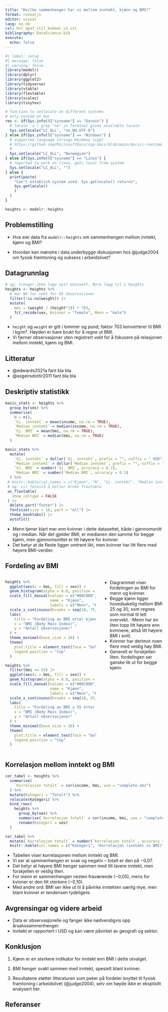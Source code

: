 ```yaml
---
title: "Hvilke sammenhenger har vi mellom inntekt, kjønn og BMI?"
format: revealjs
editor: visual
lang: no_nb
csl: hvl_apa7_stil_bokmal_v1.csl
bibliography: DataScience.bib 
execute: 
  echo: false
---
```


```r
#| label: setup
#| message: false
#| warning: false
library(modelr)
library(dplyr)
library(ggplot2)
library(tidyverse)
library(vtable)
library(flextable)
library(scales)
library(tinytex)
```

```r
# function to setlocale on different systems
# only tested on mac
res <- if(Sys.info()["sysname"] == "Darwin") {
  # locale -a | grep "no" in Terminal gives available locale
  Sys.setlocale("LC_ALL", "no_NO.UTF-8")
} else if(Sys.info()["sysname"] == "Windows") {
  # supported language strings Windows (cpp)
  # https://github.com/MicrosoftDocs/cpp-docs/blob/main/docs/c-runtime-library/language-strings.md
  # 
  Sys.setlocale("LC_ALL", "Norwegian")
} else if(Sys.info()["sysname"] == "Linux") {
  # reported to work on linux, gets local from system
  Sys.setlocale("LC_ALL", "")
} else {
  print(paste(
    "Can't establish system used. Sys.getlocale() returns",
    Sys.getlocale()
    )
  )
}
```

```r
heights <- modelr::heights
```

## Problemstilling

-   Hva sier data fra `modelr::heights` om sammenhengen mellom inntekt, kjønn og BMI?

-   Hvordan kan mønstre i data underbygge diskusjonen hos @judge2004 om fysisk fremtoning og suksess i arbeidslivet?

## Datagrunnlag

```r
# ag: trenger ikke lage nytt datasett. Bare legg til i heights
heights <- heights %>%
  # Har NA for vekt for 95 observasjoner
  filter(!is.na(weight)) |> 
  mutate(
    bmi = (weight / (height^2)) * 703,
    fct_recode(sex, Kvinner = "female", Menn = "male")
  )
```

-   `height` og `weight` er gitt i tommer og pund; faktor 703 konverterer til BMI i kg/m². Høyden er bare brukt for å regne ut BMI.
-   Vi fjerner observasjoner uten registrert *vekt* for å fokusere på relasjonen mellom inntekt, kjønn og BMI.

## Litteratur

- @edwards2021a fant bla bla
- @asgeirsdottir2011 fant bla bla

## Deskriptiv statistikk

```r
basic_stats <- heights %>%
  group_by(sex) %>%
  summarise(
    N = n(),
    `Gj. inntekt` = mean(income, na.rm = TRUE),
    `Median inntekt` = median(income, na.rm = TRUE),
    `Gj. BMI` = mean(bmi, na.rm = TRUE),
    `Median BMI` = median(bmi, na.rm = TRUE)
  )
```

```r
basic_stats %>%
  mutate(
    `Gj. inntekt` = dollar(`Gj. inntekt`, prefix = "", suffix = " USD"),
    `Median inntekt` = dollar(`Median inntekt`, prefix = "", suffix = " USD"),
    `Gj. BMI` = number(`Gj. BMI`, accuracy = 0.1),
    `Median BMI` = number(`Median BMI`, accuracy = 0.1)
  ) %>%
 # knitr::kable(col.names = c("Kjønn", "N", "Gj. inntekt", "Median inntekt", "Gj. BMI", "Median BMI"))
 # ag: vil foreslå å heller bruke flextable
 as_flextable(
   show_coltype = FALSE
 ) |> 
  delete_part("footer") |> 
  fontsize(size = 16, part = "all") |> 
  theme_booktabs() |> 
  autofit()
```

-   Menn tjener klart mer enn kvinner i dette datasettet, både i gjennomsnitt og i median. Når det gjelder BMI, er medianen den samme for begge kjønn, men gjennomsnittet er litt høyere for kvinner.
-   Det betyr at de fleste ligger omtrent likt, men kvinner har litt flere med høyere BMI-verdier.

## Fordeling av BMI {.smaller}

::::: columns
::: {.column width="60%"}

```r
heights %>%
  ggplot(aes(x = bmi, fill = sex)) +
  geom_histogram(alpha = 0.8, position = "dodge", bins = 40, color = "white") +
  scale_fill_manual(values = c("#88C0D0", "#BF616A"),
                    name = "Kjønn",
                    labels = c("Menn", "Kvinner")) +
  scale_x_continuous(breaks = seq(10, 75, by = 5)) +
  labs(
    title = "Fordeling av BMI etter kjønn",
    x = "BMI (Body Mass Index)",
    y = "Antall observasjoner"
  ) +
  theme_minimal(base_size = 16) +
  theme(
    plot.title = element_text(face = "bold", hjust = 0.5),
    legend.position = "top"
  )
```

```r
heights %>%
  filter(bmi <= 55) |> 
  ggplot(aes(x = bmi, fill = sex)) +
  geom_histogram(alpha = 0.8, position = "dodge", bins = 40, color = "white") +
  scale_fill_manual(values = c("#88C0D0", "#BF616A"),
                    name = "Kjønn",
                    labels = c("Menn", "Kvinner")) +
  scale_x_continuous(breaks = seq(10, 55, by = 5)) +
  labs(
    title = "Fordeling av BMI ≤ 55 etter kjønn",
    x = "BMI (Body Mass Index)",
    y = "Antall observasjoner"
  ) +
  theme_minimal(base_size = 16) +
  theme(
    plot.title = element_text(face = "bold", hjust = 0.5),
    legend.position = "top"
  )
```


:::

::: {.column width="40%"}

-   Diagrammet viser fordelingen av BMI for menn og kvinner.
-   Begge kjønn ligger hovedsakelig mellom BMI 25 og 30, som regnes som normal til lett overvekt. -Menn har en liten topp litt høyere enn kvinnene, altså litt høyere BMI i snitt.
-   Kvinner har derimot noen flere med veldig høy BMI.
-   Generelt er forskjellen liten. fordelingen ser ganske lik ut for begge kjønn.

:::
:::::




## Korrelasjon mellom inntekt og BMI {.smaller}

```r
cor_tabel <- heights %>%
  summarise(
    `Korrelasjon totalt` = cor(income, bmi, use = "complete.obs")
  ) %>%
  mutate(Kategori = "Totalt") %>%
  relocate(Kategori) %>%
  bind_rows(
    heights %>%
      group_by(sex) %>%
      summarise(`Korrelasjon totalt` = cor(income, bmi, use = "complete.obs")) %>%
      rename(Kategori = sex)
  )

cor_tabel %>%
  mutate(`Korrelasjon totalt` = number(`Korrelasjon totalt`, accuracy = 0.01)) %>%
  knitr::kable(col.names = c("Kategori", "Korrelasjon (inntekt vs BMI)"))
```

-   Tabellen viser korrelasjonen mellom inntekt og BMI.
-   Vi ser at sammenhengen er svak og negativ – totalt er den på −0,07.
-   Det betyr at høyere BMI henger sammen med litt lavere inntekt, men forskjellen er veldig liten.
-   For menn er sammenhengen nesten fraværende (−0,05), mens for kvinner er den litt sterkere (−0,10).
-   Med andre ord: BMI ser ikke ut til å påvirke inntekten særlig mye, men blant kvinner er tendensen tydeligere.

## Avgrensingar og videre arbeid

-   Data er observasjonelle og fanger ikke nødvendigvis opp årsakssammenhenger.
-   Inntekt er rapportert i USD og kan være påvirket av geografi og sektor.

## Konklusjon

1.  Kjønn er en sterkere indikator for inntekt enn BMI i dette utvalget.

2.  BMI henger svakt sammen med inntekt, spesielt blant kvinner.

3.  Resultatene støtter litteraturen som peker på fordeler knyttet til fysisk framtoning i arbeidslivet (@judge2004), selv om høyde ikke er eksplisitt analysert her.

## Referanser
